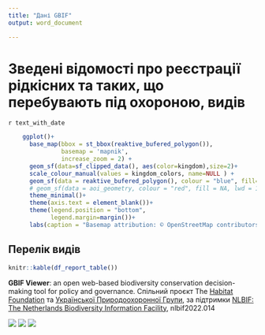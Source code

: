 ```yaml
---
title: "Дані GBIF"
output: word_document

---
```

# Зведені відомості про реєстрації рідкісних та таких, що перебувають під охороною, видів
`r text_with_date`

```r
    ggplot()+
      base_map(bbox = st_bbox(reaktive_bufered_polygon()),
               basemap = 'mapnik',
               increase_zoom = 2) +
      geom_sf(data=sf_clipped_data(), aes(color=kingdom),size=2)+
      scale_colour_manual(values = kingdom_colors, name=NULL ) +
      geom_sf(data = reaktive_bufered_polygon(), colour = "blue", fill=NA, lwd = 1)+
      # geom_sf(data = aoi_geometry, colour = "red", fill = NA, lwd = 1)+ # TODO create global var for AOI
      theme_minimal()+
      theme(axis.text = element_blank())+
      theme(legend.position = "bottom",
            legend.margin=margin())+
      labs(caption = "Basemap attribution: © OpenStreetMap contributors")
```

## Перелік видів

```r
knitr::kable(df_report_table())
```


**GBIF Viewer**: an open web-based biodiversity conservation decision-making tool for policy and governance. Спільний проєкт The [Habitat Foundation](https://thehabitatfoundation.org/) та [Української Природоохоронної Групи](https://uncg.org.ua/), за підтримки [NLBIF: The Netherlands Biodiversity Information Facility](https://www.nlbif.nl/), nlbif2022.014

![](uncg_logo.png) 
![](the_habitat_foundation_logo.png)
![](logo-nlbif.png)

